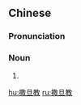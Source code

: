 ==Chinese==
{{zh-forms|Satan|type=21}}

===Pronunciation===
{{zh-pron
|m=Sādànjiào
|c=saat3 daan3 gaau3
|cat=n
}}

===Noun===
{{zh-noun}}

# {{zh-alt-name|撒但教|Satanism}}

[[hu:撒旦教]]
[[ru:撒旦教]]